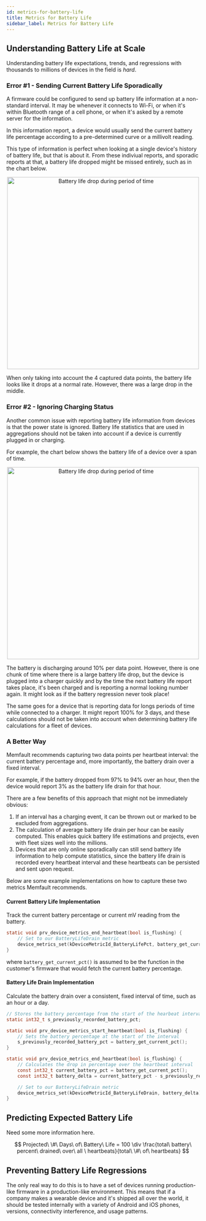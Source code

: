 ```yaml
---
id: metrics-for-battery-life
title: Metrics for Battery Life
sidebar_label: Metrics for Battery Life
---
```


## Understanding Battery Life at Scale

Understanding battery life expectations, trends, and regressions with thousands
to millions of devices in the field is _hard_.

### Error #1 - Sending Current Battery Life Sporadically

A firmware could be configured to send up battery life information at a
non-standard interval. It may be whenever it connects to Wi-Fi, or when it's
within Bluetooth range of a cell phone, or when it's asked by a remote server
for the information.

In this information report, a device would usually send the current battery life percentage
according to a pre-determined curve or a millivolt reading.

This type of information is perfect when looking at a single device's history of battery life, but that is
about it. From these indiviual reports, and sporadic reports at that, a battery life dropped might be missed entirely, such as in the chart below.

<p align="center">
  <img
    width="500"
    src="/img/docs/best-practices/battery-scattered-data-points.svg"
    alt="Battery life drop during period of time"
  />
</p>

When only taking into account the 4 captured data points, the battery life looks like it drops at a normal rate. However, there was a large drop in the middle.

### Error #2 - Ignoring Charging Status

Another common issue with reporting battery life information from devices 
is that the power state is ignored. Battery life statistics that are used in 
aggregations should not be taken into account if a device is currently 
plugged in or charging. 

For example, the chart below shows the battery life of a device over a span of time.

<p align="center">
  <img
    width="500"
    src="/img/docs/best-practices/battery-life-drop.svg"
    alt="Battery life drop during period of time"
  />
</p>

The battery is discharging around 10% per data point. However,
there is one chunk of time where there is a large battery life drop, but the device is plugged into a charger quickly and by the time the next battery
life report takes place, it's been charged and is reporting a normal looking number again. It might look as if the battery regression never took place!

The same goes for a device that is reporting data for longs periods of time while connected to a charger. It might report 100% for 3 days, and these calculations should not be taken into account when determining battery life calculations for a fleet of devices. 

### A Better Way

Memfault recommends capturing two data points per heartbeat interval: the current battery percentage and, more importantly, the battery drain over a fixed interval. 

For example, if the battery dropped from 97% to 94% over an hour, then the device would report 3% as the battery life drain for that hour.

There are a few benefits of this approach that might not be immediately obvious:

1. If an interval has a charging event, it can be thrown out or marked to be excluded from aggregations.
2. The calculation of average battery life drain per hour can be easily computed. This enables quick battery life estimations and projects, even with fleet sizes well into the millions.
4. Devices that are only online sporadically can still send battery life information to help compute statistics, since the battery life drain is recorded every heartbeat interval and these heartbeats can be persisted and sent upon request.

Below are some example implementations on how to capture these two metrics Memfault recommends.

#### Current Battery Life Implementation

Track the current battery percentage or current mV reading from the battery.

   ```c
   static void prv_device_metrics_end_heartbeat(bool is_flushing) {
       // Set to our BatteryLifeDrain metric
       device_metrics_set(kDeviceMetricId_BatteryLifePct, battery_get_current_pct());
   }
   ```
   where `battery_get_current_pct()` is assumed to be the function in the customer's firmware that would fetch the current battery percentage.

#### Battery Life Drain Implementation

Calculate the battery drain over a consistent, fixed interval of time, such as an hour or a day.

   ```c
   // Stores the battery percentage from the start of the hearbeat interval
   static int32_t s_previously_recorded_battery_pct;

   static void prv_device_metrics_start_heartbeat(bool is_flushing) {
       // Sets the battery percentage at the start of the interval
       s_previously_recorded_battery_pct = battery_get_current_pct();
   }

   static void prv_device_metrics_end_heartbeat(bool is_flushing) {
       // Calculates the drop in percentage over the heartbeat interval
       const int32_t current_battery_pct = battery_get_current_pct();
       const int32_t battery_delta = current_battery_pct - s_previously_recorded_battery_pct;

       // Set to our BatteryLifeDrain metric
       device_metrics_set(kDeviceMetricId_BatteryLifeDrain, battery_delta);
   }
   ```

## Predicting Expected Battery Life

Need some more information here.

$$
Projected\ \#\ Days\ of\ Battery\ Life = 100 \div \frac{total\ battery\ percent\ drained\ over\ all \ heartbeats}{total\ \#\ of\ heartbeats}
$$

## Preventing Battery Life Regressions

The only real way to do this is to have a set of devices running production-like
firmware in a production-like environment. This means that if a company makes a
wearable device and it's shipped all over the world, it should be tested
internally with a variety of Android and iOS phones, versions, connectivity
interference, and usage patterns.
